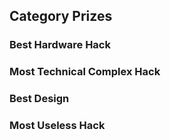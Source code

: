 ## Category Prizes
### Best Hardware Hack
### Most Technical Complex Hack
### Best Design
### Most Useless Hack